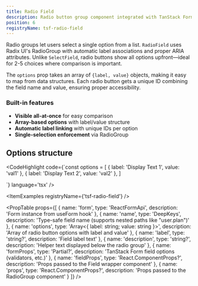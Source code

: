```yaml
---
title: Radio Field
description: Radio button group component integrated with TanStack Form. Options are defined as Array<{label, value}>.
position: 6
registryName: tsf-radio-field
---
```


Radio groups let users select a single option from a list. `RadioField` uses Radix UI's RadioGroup with automatic label associations and proper ARIA attributes. Unlike `SelectField`, radio buttons show all options upfront—ideal for 2-5 choices where comparison is important.

The `options` prop takes an array of `{label, value}` objects, making it easy to map from data structures. Each radio button gets a unique ID combining the field name and value, ensuring proper accessibility.

### Built-in features

- **Visible all-at-once** for easy comparison
- **Array-based options** with label/value structure
- **Automatic label linking** with unique IDs per option
- **Single-selection enforcement** via RadioGroup

## Options structure

<CodeHighlight code={`const options = [
    { label: 'Display Text 1', value: 'val1' },
    { label: 'Display Text 2', value: 'val2' },
]

<RadioField
    form={form}
    name='choice'
    options={options}
    label='Select one'
/>`} language='tsx' />

<ItemExamples registryName={'tsf-radio-field'} /> 

<PropTable props={[
  {
    name: 'form',
    type: 'ReactFormApi<TFormData>',
    description: 'Form instance from useForm hook'
  },
  {
    name: 'name',
    type: 'DeepKeys<TFormData>',
    description: 'Type-safe field name (supports nested paths like "user.plan")'
  },
  {
    name: 'options',
    type: 'Array<{ label: string; value: string }>',
    description: 'Array of radio button options with label and value'
  },
  {
    name: 'label',
    type: 'string?',
    description: 'Field label text'
  },
  {
    name: 'description',
    type: 'string?',
    description: 'Helper text displayed below the radio group'
  },
  {
    name: 'formProps',
    type: 'Partial<FieldOptions>?',
    description: 'TanStack Form field options (validators, etc.)'
  },
  {
    name: 'fieldProps',
    type: 'React.ComponentProps<typeof Field>?',
    description: 'Props passed to the Field wrapper component'
  },
  {
    name: 'props',
    type: 'React.ComponentProps<typeof RadioGroup>?',
    description: 'Props passed to the RadioGroup component'
  }
]} />

